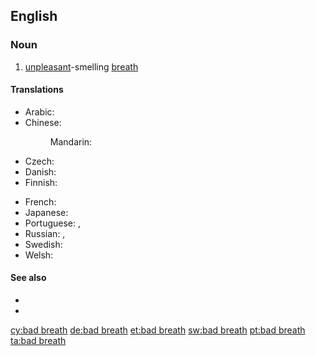==English==

===Noun===
{{wikipedia}}
{{head|en|noun}}

# [[unpleasant]]-smelling [[breath]]

====Translations====
{{trans-top|unpleasant breath}}
* Arabic: {{t|ar|بَخَر|m}}
* Chinese:
*: Mandarin: {{t+|cmn|口臭|tr=kǒuchòu|sc=Hani}}
* Czech: {{t|cs|zápach z úst|m}}
* Danish: {{t|da|dårlig ånde|c}}
* Finnish: {{t|fi|pahanhajuinen}} {{t+|fi|hengitys}}
{{trans-mid}}
* French: {{t|fr|mauvaise haleine}}
* Japanese: {{t+|ja|口臭|tr=こうしゅう, kōshū}}
* Portuguese: {{t|pt|[[mau]] [[hálito]]|m}}, {{t+|pt|halitose|f}}
* Russian: {{t|ru|неприя́тный за́пах и́зо рта́|m}}, {{t|ru|галито́з|m}}
* Swedish: {{t|sv|dålig andedräkt|c}}
* Welsh: {{t+|cy|anadl ddrwg|f}}
{{trans-bottom}}

====See also====
* {{l|en|halitosis}}
* {{l|en|ozostomia}}

[[cy:bad breath]]
[[de:bad breath]]
[[et:bad breath]]
[[sw:bad breath]]
[[pt:bad breath]]
[[ta:bad breath]]